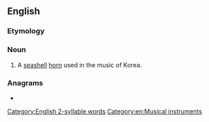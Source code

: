 ==English==

===Etymology===
{{etyl|ko|en}} {{m|ko|나각|sc=Hang}}

===Noun===
{{en-noun|!}}

# A [[seashell]] [[horn]] used in the music of Korea.

===Anagrams===
* {{anagrams|en|a=aagkn|Kagan|kagan|kanga|ngaka}}

[[Category:English 2-syllable words]]
[[Category:en:Musical instruments]]
